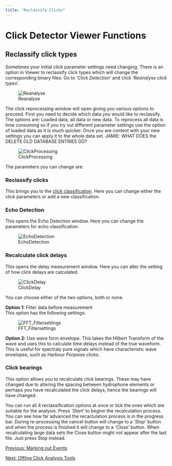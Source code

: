 ```yaml
---
title: "Reclassify Clicks"
---
```

Click Detector Viewer Functions
===============================

Reclassify click types
----------------------

Sometimes your initial click parameter settings need changing. There is an option in Viewer to reclassify click types which will change the corresponding binary files. Go to _'Click Detection'_ and click '_Reanalyse click types_'.  
  
![Reanalyse](images/Reanalyse.png)  
  
The click reprocessing window will open giving you various options to proceed. First you need to decide which data you would like to reclassify. The options are: Loaded data, all data or new data. To reprocess all data is time consuming so if you try out different parameter settings use the option of loaded data as it is much quicker. Once you are content with your new settings you can apply it to the whole data set. JAMIE: WHAT DOES the DELETE OLD DATABASE ENTRIES DO?  
  
![ClickProcessing](images/ClickProcessing.png)  
  
The parameters you can change are:

### Reclassify clicks

This brings you to the [click classification](../../../detectors/clickDetectorHelp/docs/ClickDetector_clickClassification.html). Here you can change either the click parameters or add a new classification.

### Echo Detection

This opens the Echo Detection window. Here you can change the parameters for echo classification.

  
![EchoDetection](images/EchoDetection.png)  

### Recalculate click delays

This opens the delay measurement window. Here you can alter the setting of how click delays are calculated.  
  
![ClickDelay](images/ClickDelay.png)  
  
You can choose either of the two options, both or none.  
  
**Option 1:** Filter data before measurement  
This option has the following settings:  
  
![FFT_Filtersettings](images/FFT_Filtersettings.png)  
  
**Option 2:** Use wave form envelope. This takes the Hilbert Transform of the wave and uses this to calculate time delays instead of the true waveform. This is useful for spectraly pure signals which have characteristic wave envelopes, such as Harbour Porpoise clicks.

### Click bearings

This option allows you to recalculate click bearings. These may have changed due to altering the spacing between hydrophone elements or perhaps you have recalculated the click delays, hence the bearings will have changed.  
  
You can run all 4 reclassification options at once or tick the ones which are suitable for the analysis. Press _'Start'_ to beginn the recalculation process. You can see how far advanced the recaclulation process is in the progress bar. During re-processing the cancel button will change to a _'Stop'_ button and when the process is finished it will change to a _'Close'_ button. When recalculating large data sets the Close button might not appear after the last file. Just press Stop instead.

  
  

[Previous: Marking out Events](offline_MarkingOutEvents.html)

[Next: Offline Click Analysis Tools](offline_Tools.html)
